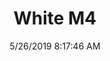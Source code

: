 ---
width: 2000
height: 1333
title: White M4
description: F82 with the competition package
date: 5/26/2019 8:17:46 AM
cameraMake: Sony
cameraModel: ILCE-7M3
lens: FE 24-105mm F4 G OSS
settingsfStop: f/6.3
settingsISO: ISO 100
settingsShutter: 1/200
settingsFocalLength: 63 mm
---